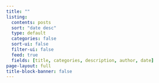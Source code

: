 ```yaml
---
title: ""
listing:
  contents: posts
  sort: "date desc"
  type: default
  categories: false
  sort-ui: false
  filter-ui: false
  feed: true
  fields: [title, categories, description, author, date]
page-layout: full
title-block-banner: false
---
```



